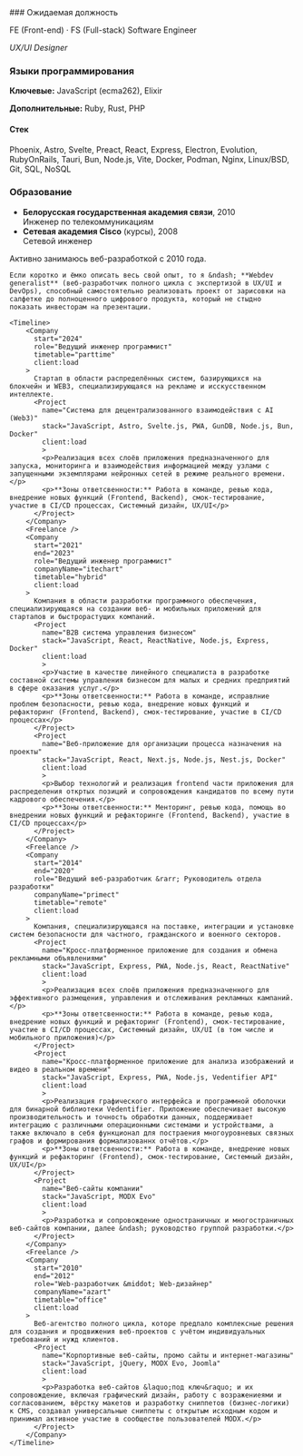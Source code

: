 ---
---


<aside id="assets">
  ### Ожидаемая должность

  FE (Front-end) &middot; FS (Full-stack) Software Engineer

  *UX/UI Designer*

  ### Языки программирования
  
  **Ключевые:** JavaScript (ecma262), Elixir
  
  **Дополнительные:** Ruby, Rust, PHP

  #### Стек

  Phoenix, Astro, Svelte, Preact, React, Express, Electron, Evolution, RubyOnRails, 
  Tauri, Bun, Node.js, Vite, Docker, Podman, Nginx, Linux/BSD, Git, SQL, NoSQL

  ### Образование
  
  - **Белорусская государственная академия связи**, 2010<br />
  Инженер по телекоммуникациям
  - **Сетевая академия Cisco** (курсы), 2008<br />
  Сетевой инженер
</aside>
<article class="contnet">
    Активно занимаюсь веб-разработкой с 2010 года.

    Если коротко и ёмко описать весь свой опыт, то я &ndash; **Webdev generalist** (веб-разработчик полного цикла с экспертизой в UX/UI и DevOps), способный самостоятельно реализовать проект от зарисовки на салфетке до полноценного цифрового продукта, который не стыдно показать инвесторам на презентации.
    
    <Timeline>
        <Company
          start="2024"
          role="Ведущий инженер программист"
          timetable="parttime"
          client:load
        >
          Стартап в области распределённых систем, базирующихся на блокчейн и WEB3, специализирующаяся на рекламе и исскусственном интеллекте.
          <Project 
            name="Система для децентрализованного взаимодействия с AI (Web3)" 
            stack="JavaScript, Astro, Svelte.js, PWA, GunDB, Node.js, Bun, Docker"
            client:load
            >
            <p>Реализация всех слоёв приложения предназначенного для запуска, мониторинга и взаимодействия информацией между узлами с запущенными экземплярами нейронных сетей в режиме реального времени.</p>
            <p>**Зоны ответсвенности:** Работа в команде, ревью кода, внедрение новых функций (Frontend, Backend), смок-тестирование, участие в CI/CD процессах, Системный дизайн, UX/UI</p>
          </Project>
        </Company>
        <Freelance />
        <Company
          start="2021"
          end="2023"
          role="Ведущий инженер программист"
          companyName="itechart"
          timetable="hybrid"
          client:load
        >
          Компания в области разработки программного обеспечения, специализирующаяся на создании веб- и мобильных приложений для стартапов и быстрорастущих компаний.
          <Project 
            name="B2B система управления бизнесом" 
            stack="JavaScript, React, ReactNative, Node.js, Express, Docker"
            client:load
            >
            <p>Участие в качестве линейного специалиста в разработке составной системы управления бизнесом для малых и средних предприятий в сфере оказания услуг.</p>
            <p>**Зоны ответсвенности:** Работа в команде, исправлние проблем безопасности, ревью кода, внедрение новых функций и рефакторинг (Frontend, Backend), смок-тестирование, участие в CI/CD процессах</p>
          </Project>
          <Project 
            name="Веб-приложение для организации процесса назначения на проекты" 
            stack="JavaScript, React, Next.js, Node.js, Nest.js, Docker"
            client:load
            >
            <p>Выбор технологий и реализация frontend части приложения для распределения откртых позиций и сопровождения кандидатов по всему пути кадрового обеспечения.</p>
            <p>**Зоны ответсвенности:** Менторинг, ревью кода, помощь во внедрении новых функций и рефакторинге (Frontend, Backend), участие в CI/CD процессах</p>
          </Project>
        </Company>
        <Freelance />
        <Company
          start="2014"
          end="2020"
          role="Ведущий веб-разработчик &rarr; Руководитель отдела разработки"
          companyName="primect"
          timetable="remote"
          client:load
        >
          Компания, специализирующаяся на поставке, интеграции и установке систем безопасности для частного, гражданского и военного секторов.
          <Project 
            name="Кросс-платформенное приложение для создания и обмена рекламными объявлениями" 
            stack="JavaScript, Express, PWA, Node.js, React, ReactNative"
            client:load
            >
            <p>Реализация всех слоёв приложения предназначенного для эффективного размещения, управления и отслеживания рекламных кампаний.</p>
            <p>**Зоны ответсвенности:** Работа в команде, ревью кода, внедрение новых функций и рефакторинг (Frontend), смок-тестирование, участие в CI/CD процессах, Системный дизайн, UX/UI (в том числе и мобильного приложения)</p>
          </Project>
          <Project 
            name="Кросс-платформенное приложение для анализа изображений и видео в реальном времени" 
            stack="JavaScript, Express, PWA, Node.js, Vedentifier API"
            client:load
            >
            <p>Реализация графического интерфейса и программной оболочки для бинарной библиотеки Vedentifier. Приложение обеспечивает высокую производительность и точность обработки данных, поддерживает интеграцию с различными операционными системами и устройствами, а также включало в себя функционал для постраения многоуровневых связных графов и формирования формализованнх отчётов.</p>
            <p>**Зоны ответсвенности:** Работа в команде, внедрение новых функций и рефакторинг (Frontend), смок-тестирование, Системный дизайн, UX/UI</p>
          </Project>
          <Project 
            name="Веб-сайты компании" 
            stack="JavaScript, MODX Evo"
            client:load
            >
            <p>Разработка и сопровождение одностраничных и многостраничных веб-сайтов компании, далее &ndash; руководство группой разработки.</p>
          </Project>
        </Company>
        <Freelance />
        <Company
          start="2010"
          end="2012"
          role="Web-разработчик &middot; Web-дизайнер"
          companyName="azart"
          timetable="office"
          client:load
        >
          Веб-агентство полного цикла, которе предлало комплексные решения для создания и продвижения веб-проектов с учётом индивидуальных требований и нужд клиентов.
          <Project 
            name="Корпортивные веб-сайты, промо сайты и интернет-магазины" 
            stack="JavaScript, jQuery, MODX Evo, Joomla"
            client:load
            >
            <p>Разработка веб-сайтов &laquo;под ключ&raquo; и их сопровождение, включая графический дизайн, работу с возражениеями и согласованием, вёрстку макетов и разработку сниппетов (бизнес-логики) к CMS, создавал универсальные сниппеты с открытым исходным кодом и принимал активное участие в сообществе пользователей MODX.</p>
          </Project>
        </Company>
    </Timeline>
</article>
